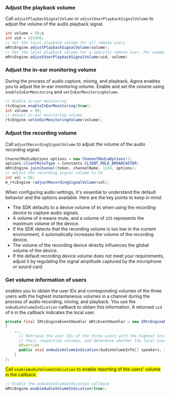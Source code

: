 <PlatformWrapper platform="android">

### Adjust the playback volume
Call `adjustPlaybackSignalVolume` or `adjustUserPlaybackSignalVolume` to adjust the volume of the audio playback signal.

```java
int volume = 50;s
int uid = 123456;
// Set the local playback volume for all remote users 
mRtcEngine.adjustPlaybackSignalVolume(volume);
// Set the local playback volume for a specific remote user. For example, a user with uid=123
mRtcEngine.adjustUserPlaybackSignalVolume(uid, volume)
```

### Adjust the in-ear monitoring volume
During the process of audio capture, mixing, and playback, Agora enables you to adjust the in-ear monitoring volume. Enable and set the volume using `enableInEarMonitoring` and `setInEarMonitoringVolume`.

```java
// Enable in-ear monitoring
rtcEngine.enableInEarMonitoring(true);
int volume = 50;
// Adjust in-ear monitoring volume
rtcEngine.setInEarMonitoringVolume(volume);
```

### Adjust the recording volume
Call `adjustRecordingSignalVolume` to adjust the volume of the audio recording signal.

```java
ChannelMediaOptions options = new ChannelMediaOptions();
options.clientRoleType = Constants.CLIENT_ROLE_BROADCASTER;
mRtcEngine.joinChannel(token, channelName, 1234, options);
// Adjust the recording signal volume to 50
int vol = 50;
m_rtcEngine->adjustRecordingSignalVolume(vol);
```

When configuring audio settings, it's essential to understand the default behavior and the options available. Here are the key points to keep in mind:

* The SDK defaults to a device volume of `85` when using the recording device to capture audio signals.
* A volume of `0` means mute, and a volume of `255` represents the maximum volume of the device.
* If the SDK detects that the recording volume is too low in the current environment, it automatically increases the volume of the recording device.
* The volume of the recording device directly influences the global volume of the device.
* If the default recording device volume does not meet your requirements, adjust it by regulating the signal amplitude captured by the microphone or sound card.

### Get volume information of users

<Vpd k="SDK"/> enables you to obtain the user IDs and corresponding volumes of the three users with the highest instantaneous volumes in a channel during the process of audio recording, mixing, and playback. You use the `onAudioVolumeIndication` callback to obtain this information. A returned `uid` of `0` in the callback indicates the local user.

```java
private final IRtcEngineEventHandler mRtcEventHandler = new IRtcEngineEventHandler() 
{
    ...
      // Retrieve the user IDs of the three users with the highest instantaneous speaking volume,
      // their respective volumes, and determine whether the local user is speaking.
      @Override
      public void onAudioVolumeIndication(AudioVolumeInfo[] speakers, int totalVolume) {
    }
};
```
<Admonition type="caution" title="Note" style="background-color:yellow">Call `enableAudioVolumeIndication` to enable reporting of the users' volume in the callback.</Admonition>

```java
// Enable the onAudioVolumeIndication callback
mRtcEngine.enableAudioVolumeIndication(true);
```

</PlatformWrapper>
